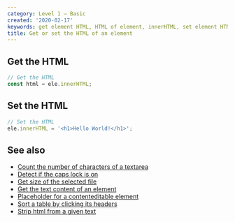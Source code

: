 ```yaml
---
category: Level 1 — Basic
created: '2020-02-17'
keywords: get element HTML, HTML of element, innerHTML, set element HTML
title: Get or set the HTML of an element
---
```


## Get the HTML

```js
// Get the HTML
const html = ele.innerHTML;
```

## Set the HTML

```js
// Set the HTML
ele.innerHTML = '<h1>Hello World!</h1>';
```

## See also

-   [Count the number of characters of a textarea](https://phuoc.ng/collection/html-dom/count-the-number-of-characters-of-a-textarea)
-   [Detect if the caps lock is on](https://phuoc.ng/collection/html-dom/detect-if-the-caps-lock-is-on)
-   [Get size of the selected file](https://phuoc.ng/collection/html-dom/get-size-of-the-selected-file)
-   [Get the text content of an element](https://phuoc.ng/collection/html-dom/get-the-text-content-of-an-element)
-   [Placeholder for a contenteditable element](https://phuoc.ng/collection/html-dom/placeholder-for-a-contenteditable-element)
-   [Sort a table by clicking its headers](https://phuoc.ng/collection/html-dom/sort-a-table-by-clicking-its-headers)
-   [Strip html from a given text](https://phuoc.ng/collection/html-dom/strip-html-from-a-given-text)

